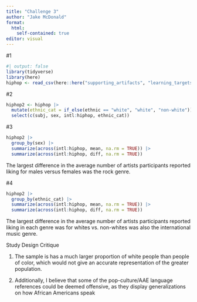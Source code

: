```yaml
---
title: "Challenge 3"
author: "Jake McDonald"
format: 
  html:
    self-contained: true
editor: visual
---
```


#1

```r
#| output: false
library(tidyverse)
library(here)
hiphop <- read_csv(here::here("supporting_artifacts", "learning_targets", "hiphop.csv"))
```

#2

```r

hiphop2 <- hiphop |> 
  mutate(ethnic_cat = if_else(ethnic == "white", "white", "non-white")) |> 
  select(c(subj, sex, intl:hiphop, ethnic_cat))
```

#3

```r

hiphop2 |> 
  group_by(sex) |> 
  summarize(across(intl:hiphop, mean, na.rm = TRUE)) |> 
  summarize(across(intl:hiphop, diff, na.rm = TRUE))
```

The largest difference in the average number of artists participants reported liking for males versus females was the rock genre.

#4

```r

hiphop2 |> 
  group_by(ethnic_cat) |> 
  summarize(across(intl:hiphop, mean, na.rm = TRUE)) |> 
  summarize(across(intl:hiphop, diff, na.rm = TRUE))
```

The largest difference in the average number of artists participants reported liking in each genre was for whites vs. non-whites was also the international music genre.

Study Design Critique

1.  The sample is has a much larger proportion of white people than people of color, which would not give an accurate representation of the greater population.

2.  Additionally, I believe that some of the pop-culture/AAE language references could be deemed offensive, as they display generalizations on how African Americans speak
